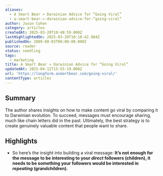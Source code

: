 ```yaml
---
aliases:
  - A Smart Bear » Darwinian Advice for “Going Viral”
  - a-smart-bear-»-darwinian-advice-for-“going-viral”
author: Jason Cohen
category: articles
createdAt: 2025-03-20T10:40:59.000Z
lastHighlightedOn: 2025-03-20T10:10:42.984Z
publishedOn: 2009-08-03T00:00:00.000Z
source: reader
status: seedling
tags:
  - marketing
title: A Smart Bear » Darwinian Advice for “Going Viral”
updatedAt: 2025-04-12T15:55:19.000Z
url: 'https://longform.asmartbear.com/going-viral/'
contentType: articles
---
```

## Summary

The author shares insights on how to make content go viral by comparing it to Darwinian evolution. To succeed, messages must encourage sharing, much like chain letters did in the past. Ultimately, the best strategy is to create genuinely valuable content that people want to share.

## Highlights

- So here’s the insight into building a viral message: **It’s not enough for the message to be interesting to your _direct_ followers (children), it needs to be something your followers would be interested in _repeating_ (grandchildren).**
